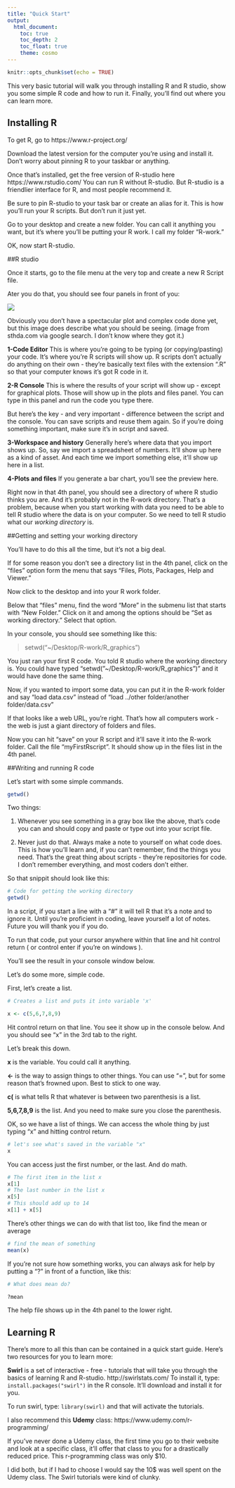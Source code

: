 ```yaml
---
title: "Quick Start"
output:
  html_document: 
    toc: true
    toc_depth: 2
    toc_float: true
    theme: cosmo
---
```


```r
knitr::opts_chunk$set(echo = TRUE)
```

This very basic tutorial will walk you through installing R and R studio, show you some simple R code and how to run it. Finally, you'll find out where you can learn more.

## Installing R

To get R, go to https://www.r-project.org/ 

Download the latest version for the computer you're using and install it. Don't worry about pinning R to your taskbar or anything. 

Once that's installed, get the free version of R-studio here https://www.rstudio.com/  You can run R without R-studio. But R-studio is a friendlier interface for R, and most people recommend it.

Be sure to pin R-studio to your task bar or create an alias for it. This is how you'll run your R scripts. But don't run it just yet.

Go to your desktop and create a new folder. You can call it anything you want, but it's where you'll be putting your R work. I call my folder "R-work."

OK, now start R-studio.

##R studio

Once it starts, go to the file menu at the very top and create a new R Script file. 

Ater you do that, you should see four panels in front of you:

![](rstudio.png)


Obviously you don't have a spectacular plot and complex code done yet, but this image does describe what you should be seeing. (image from sthda.com via google search. I don't know where they got it.)

**1-Code Editor** This is where you're going to be typing (or copying/pasting) your code. It's where you're R scripts will show up. R scripts don't actually do anything on their own - they're basically text files with the extension ".R" so that your computer knows it's got R code in it.

**2-R Console** This is where the results of your script will show up - except for graphical plots. Those will show up in the plots and files panel. You can type in this panel and run the code you type there.

But here's the key - and very important - difference between the script and the console. You can save scripts and reuse them again. So if you're doing something important, make sure it's in script and saved.

**3-Workspace and history** Generally here's where data that you import shows up. So, say we import a spreadsheet of numbers. It'll show up here as a kind of asset. And each time we import something else, it'll show up here in a list. 

**4-Plots and files** If you generate a bar chart, you'll see the preview here. 

Right now in that 4th panel, you should see a directory of where R studio thinks you are. And it's probably not in the R-work directory. 
That's a problem, because when you start working with data you need to be able to tell R studio where the data is on your computer. So we need to tell R studio what our *working directory* is. 

##Getting and setting your working directory

You'll have to do this all the time, but it's not a big deal. 

If for some reason you don't see a directory list in the 4th panel, click on the "files" option form the menu that says "Files, Plots, Packages, Help and Viewer."

Now click to the desktop and into your R work folder.

Below that "files" menu, find the word "More" in the submenu list that starts with "New Folder." Click on it and among the options should be "Set as working directory." Select that option.

In your console, you should see something like this:

> setwd("~/Desktop/R-work/R_graphics")

You just ran your first R code. You told R studio where the working directory is. You could have typed "setwd("~/Desktop/R-work/R_graphics")" and it would have done the same thing.

Now, if you wanted to import some data, you can put it in the R-work folder and say "load data.csv" instead of "load ../other folder/another folder/data.csv"

If that looks like a web URL, you're right. That's how all computers work - the web is just a giant directory of folders and files.

Now you can hit "save" on your R script and it'll save it into the R-work folder. Call the file "myFirstRscript". It should show up in the files list in the 4th panel.

##Writing and running R code

Let's start with some simple commands. 

```r
getwd()
```

Two things: 

1) Whenever you see something in a gray box like the above, that's code you can and should copy and paste or type out into your script file.

2) Never just do that. Always make a note to yourself on what code does. This is how you'll learn and, if you can't remember, find the things you need. That's the great thing about scripts - they're repositories for code. I don't remember everything, and most coders don't either.

So that snippit should look like this:

```r

# Code for getting the working directory
getwd()

```

In a script, if you start a line with a "#" it will tell R that it's a note and to ignore it. Until you're proficient in coding, leave yourself a lot of notes. Future you will thank you if you do.

To run that code, put your cursor anywhere within that line and hit control return ( or control enter if you're on windows ).

You'll see the result in your console window below.

Let's do some more, simple code.

First, let's create a list.

```r

# Creates a list and puts it into variable 'x'

x <- c(5,6,7,8,9)

```

Hit control return on that line. You see it show up in the console below. And you should see "x" in the 3rd tab to the right. 

Let's break this down.

**x** is the variable. You could call it anything. 

**<-** is the way to assign things to other things. You can use "=", but for some reason that's frowned upon. Best to stick to one way.

**c(** is what tells R that whatever is between two parenthesis is a list.

**5,6,7,8,9** is the list. And you need to make sure you close the parenthesis.

OK, so we have a list of things. We can access the whole thing by just typing "x" and hitting control return.

```r
# let's see what's saved in the variable "x"
x

```

You can access just the first number, or the last. And do math.

```r

# The first item in the list x
x[1]
# The last number in the list x
x[5]
# This should add up to 14
x[1] + x[5]

```

There's other things we can do with that list too, like find the mean or average

```r
# find the mean of something
mean(x)

```

If you're not sure how something works, you can always ask for help by putting a "?" in front of a function, like this:

```r
# What does mean do?

?mean

```

The help file shows up in the 4th panel to the lower right.

## Learning R

There's more to all this than can be contained in a quick start guide. Here's two resources for you to learn more:

**Swirl** is a set of interactive - free - tutorials that will take you through the basics of learning R and R-studio.  http://swirlstats.com/  To install it, type: `install.packages("swirl")` in the R console. It'll download and install it for you. 

To run swirl, type: `library(swirl)` and that will activate the tutorials.

I also recommend this **Udemy** class: https://www.udemy.com/r-programming/ 

If you've never done a Udemy class, the first time you go to their website and look at a specific class, it'll offer that class to you for a drastically reduced price. This r-programming class was only $10. 

I did both, but if I had to choose I would say the 10$ was well spent on the Udemy class. The Swirl tutorials were kind of clunky.

